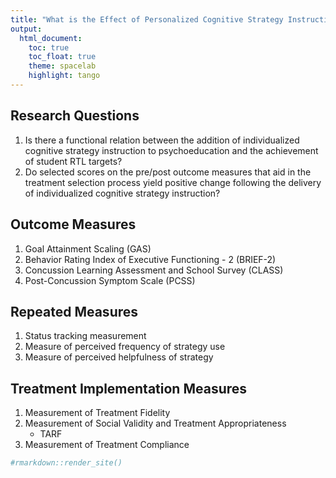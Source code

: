 ```yaml
---
title: "What is the Effect of Personalized Cognitive Strategy Instruction on Facilitating Return-to-Learn for Individuals Experiencing Prolonged Concussion Symptoms?"
output:
  html_document:
    toc: true
    toc_float: true
    theme: spacelab
    highlight: tango
---
```



## Research Questions

  1. Is there a functional relation between the addition of individualized cognitive strategy instruction to psychoeducation and the achievement of student RTL targets? 
  2. Do selected scores on the pre/post outcome measures that aid in the treatment selection process yield positive change following the delivery of individualized cognitive strategy instruction? 
  
## Outcome Measures 

  1. Goal Attainment Scaling (GAS)
  2. Behavior Rating Index of Executive Functioning - 2 (BRIEF-2)
  3. Concussion Learning Assessment and School Survey (CLASS)
  4. Post-Concussion Symptom Scale (PCSS)
  
## Repeated Measures 

  1. Status tracking measurement 
  2. Measure of perceived frequency of strategy use 
  3. Measure of perceived helpfulness of strategy 
  
## Treatment Implementation Measures 

  1. Measurement of Treatment Fidelity 
  2. Measurement of Social Validity and Treatment Appropriateness 
      + TARF
  3. Measurement of Treatment Compliance      
  



```r
#rmarkdown::render_site()
```